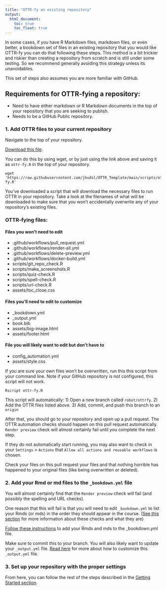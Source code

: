 ```yaml
---
title: "OTTR-fy an existing repository"
output:
  html_document:
    toc: true
    toc_float: true
---
```


In some cases, if you have R Markdown files, markdown files, or even better, a bookdown set of files in an existing repository that you would like OTTR-fy you can do that following these steps.
This method is a bit trickier and riskier than creating a repository from scratch and is still under some testing.
So we recommend generally avoiding this strategy unless its unavoidables.

This set of steps also assumes you are more familiar with GitHub.

## Requirements for OTTR-fying a repository:

- Need to have either markdown or R Markdown documents in the top of your repository that you are seeking to publish.
- Needs to be a GitHub Public repository.

### 1. Add OTTR files to your current repository

Navigate to the top of your repository.

[Download this file](https://raw.githubusercontent.com/jhudsl/OTTR_Template/main/scripts/ottr-fy.R).

You can do this by using wget, or by just using the link above and saving it as `ottr-fy.R` in the top of your repository.
```
wget 'https://raw.githubusercontent.com/jhudsl/OTTR_Template/main/scripts/ottr-fy.R'
```

You've downloaded a script that will download the necessary files to run OTTR in your repository. Take a look at the filenames of what will be downloaded to make sure that you won't accidentally overwrite any of your repository's existing files.

### OTTR-fying files:

#### Files you won't need to edit

- .github/workflows/pull_request.yml
- .github/workflows/render-all.yml
- .github/workflows/delete-preview.yml
- .github/workflows/docker-build.yml
- scripts/git_repo_check.R
- scripts/make_screenshots.R
- scripts/quiz-check.R
- scripts/spell-check.R
- scripts/url-check.R
- assets/toc_close.css

#### Files you'll need to edit to customize

- _bookdown.yml
- _output.yml
- book.bib
- assets/big-image.html
- assets/footer.html

#### File you will likely want to edit but don't have to

- config_automation.yml
- assets/style.css

If you are sure your own files won't be overwritten, run this this script from your command line.
Note if your GitHub repository is not configured, this script will not work.

```
Rscript ottr-fy.R
```

This script will automatically:
1) Open a new branch called `robot/ottrfy`.
2) Add the OTTR files listed above.
3) Add, commit, and push this branch to an `origin`

After that, you should go to your repository and open up a pull request.
The OTTR automation checks should happen on this pull request automatically.
`Render preview` check will almost certainly fail until you complete the next step.

If they do not automatically start running, you may also want to check in your `Settings` > `Actions` that `Allow all actions and reusable workflows` is chosen.  

Check your files on this pull request your files and that nothing horrible has happened to your original files (like being overwritten or deleted).

### 2. Add your Rmd or md files to the `_bookdown.yml` file

You will almost certainly find that the `Render preview` check will fail (and possibly the spelling and URL checks).

One reason that this will fail is that you will need to edit `_bookdown.yml` to list your Rmds (or mds) in the order they should appear in the course. ([See this section](https://www.ottrproject.org/customize-robots.html#Pull_request_checks:) for more information about these checks and what they are)

[Follow these instructions](https://www.ottrproject.org/writing_content.html#Step_2_Add_the_name_of_your_new_chapter_to_your__bookdownyml_file) to add your Rmds and mds to the _bookdown.yml file.

Make sure to commit this to your branch.
You will also likely want to update your `_output.yml` file. [Read here](https://bookdown.org/yihui/bookdown/output-formats.html) for more about how to customize this `_output.yml` file. 

### 3. Set up your repository with the proper settings

From here, you can follow the rest of the steps described in the [Getting Started section](https://www.ottrproject.org/getting_started.html#5_Add_jhudsl-robot_as_a_collaborator).
